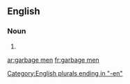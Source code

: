 ==English==

===Noun===
{{head|en|plural|head=[[garbage]] [[man|men]]}}

# {{plural of|garbage man|lang=en|nocat=1}}

[[Category:English plurals ending in "-en"]]

[[ar:garbage men]]
[[fr:garbage men]]